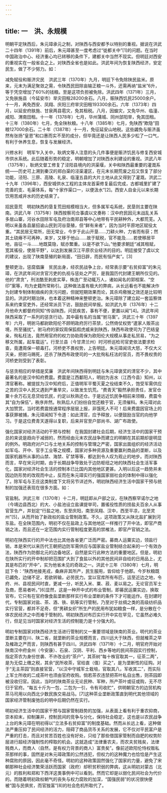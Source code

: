 ```yaml
---
---
---
```

title: 一　洪、永规模
---




明朝平定陕西后，朱元璋承元之制，对陕西与西安都予以特别的重视。据说在洪武二十四年（1391年）前后，朱元璋甚至一度考虑过“徙都关中”[1]的问题。在当时中国政治中心、经济重心均已转移的条件下，建都关中当然不现实。但明廷对西安的重视实在一般省会之上。对陕西全省也是如此。洪武年间为恢复陕西经济，安定民生，做了不少努力。如：

减免赋役和赈济灾民　洪武三年（1370年）九月，明廷下令免除陕民盐米。原来，元末为满足聚敛之需，令陕西民田除亩输正粮一斗外，还需再纳“盐米”6升，等于凭空增加了60%的钱粮。至是这项负担被免除。洪武四年（1371年）三月，又免肤施县（今延安市）旱灾田租28200余石。八月，赈陕西饥民25000余户。十一月，再免西安、凤翔、庆阳三府旱灾田租193300余石。六年（1373年）四月，以延安府肤施、甘泉两县雹灾，免其租税。八月，因蝗灾，又免华州、临潼、咸阳、渭南田租。十一年（1378年）七月，华州蒲城、同州郃阳旱，免其田租。十三年（1380年）七月，免全陕秋粮。十八年（1385年）七月，免陕西“欺隐”田粮127000余石。二十年（1387年）十一月，免征延安山地税。这些蠲免与赈济虽然有张扬“皇恩”和口惠而实不至的成分，但毕竟还是让陕西人民多少松了一口气，有利于休养生息，恢复与发展经济。

兴修水利　明军乍入关中，耿炳文等人注意的头几件事便是赈济饥民与修复西安城市供水系统。此后随着形势的稳定，明朝增加了对陕西水利建设的重视。洪武八年（1375年），耿炳文督工修复了泾阳县境内的洪渠堰，关中和陕西最重要的灌溉系统——历史可上溯到秦汉的郑白渠的泾渠灌区，在元末长期荒废之后又恢复了部分功能，泾阳、三原、高陵、礼泉、临潼五县的大片土地从此又得到了灌溉。洪武二十九年（1396年），西安城供水工程的主体龙首渠修复最后完成，古都城里扩建了完善的支、毛渠体系，每“十家作渠口一，以便汲水”[2]。西安人自金元以来长期饮用苦咸井水的历史结束了。

招民垦荒　明初陕西的垦复荒田规模相当大，但多属军屯系统，民垦则主要在陕南。洪武八年（1375年）陕西按察司佥事虞以文奏称：汉中府民因元末战乱关系多居山寨，河谷水田除军屯及府治南郑县等中心地带有平民耕种外，大都荒芜。入明以来虽各县屡招谕山民到河谷垦殖，但“鲜有来者”，因为当时平原地区赋役太重。“其民居无常所，田无常业，今岁于此山开垦……刀耕火种，力省而有获；然其土硗瘠不可再种，来岁，又移于他山……故于赋税，官不能及……若使移居平地，亩征一斗……地既莫隐，赋亦繁重。以是不欲下山。”他要求朝廷“减其租赋，宽其徭役，使居平野”，以达到发展汉江平原农业经济的目的。明廷接受了虞以文的建议，出现了陕南垦殖的新局面，“田日辟，而民有恒产矣”。[3]

整顿吏治，惩腐倡廉　贫民出身，经农民战争上台，经常表示要“右贫抑富”的朱元璋，在洪武年间对贪官污吏的仇视与惩处之严厉，是我国历代封建王朝所仅见的。他的“肃贪”，刑法酷至剥皮实草，株连广至动辄万人，诸如闻名的郭桓案、“空印”案等，均为史籍所常称引。这种做法虽有极大的弊病，从长远看也不能解决作为封建专制体制痼疾的贪污问题，但就短期效果而论，其杀鸡儆猴之效还是比较明显的。洪武时期治陕，也本着这种精神来整顿吏治。朱元璋除了建立起一套监察体系来约束官吏外，还经常派员下访，鼓励民间举报。如洪武九年（1376年）十二月他命大都督府同知“传诣陕西，问民疾苦，事有不便，更置以闻”[4]。洪武年间陕西采取了一系列的惩贪行动，其中最有名的当属“驸马案”。洪武三十年（1397年）六月，明驸马都尉欧阳伦不顾明政府厉行茶禁，公然倚仗权势“遣家人贩茶出境，所至骚扰”。驸马府的家奴周保狐假虎威来到陕西，陕西布政使司为了巴结皇亲，徇私枉法，竟然用官府的权力协助周保为欧阳伦大规模从事走私贸易，“为之移文所属，起车载运”。行至兰县（今甘肃兰州）时河桥巡检司官吏依法要求检查，竟遭周保一顿毒打。河桥吏不畏权势，上告明廷。朱元璋闻讯大怒，不仅大义灭亲，把驸马赐死，还杀了陕西布政使司的一大批徇私枉法的官员，而不畏权贵的河桥吏则受到了表彰。

与惩贪相应的举措是奖廉　洪武年间陕西得到明廷与朱元璋褒奖的清官不少，其中最著名的是汉中知府费震。费震是江西鄱阳人，明初为吉水（江西今县）知州，以清官著称。被提拔为汉中知府后，正值明军平蜀灭夏之役结束不久，饱受军需供应之苦的汉中人民又遇到严重旱灾，以致发生饥荒。“费青天”毅然承担责任，发官仓粟十余万石无息贷给饥民，约定以秋熟还仓。于是远近饥民争相前来领粮，费震令其“自为保伍”，秩序井然。秋熟后人们纷纷自觉还粮于官，无须催科。朱元璋对此大加赞赏。当时若费震按通常程序层层上报，非饿死人不可！后来费震因官场上的事获罪被捕，朱元璋闻知下令道：如此清官，应予释放，以便鼓励当官的向他学习。于是这位费青天遂得以复职，后来并官至户部尚书、湖广布政使。

强化国家对经济活动的干预与控制　在我国封建社会后期，经济生活中的国家干预总的来说是趋向于减弱的，然而经由元末农民战争而建立的明朝在其前期却是明显的例外。明政府对户口与土地关系的控制与管理之严密，国家出面组织的经济活动如军屯、开中、官手工业等之规模，国家对多种资源及重要赢利商品的垄断，以及国家机器所从事的山禁、海禁、矿禁等等，都达到令人叹为观止的地步。而对陕西而言，早在宋元时期，由于长期战争导致处于边防枢纽之地的陕西社会生活军事化，国家对经济社会生活的控制本已比国内其他地区更甚。入明以后这一趋势并未因边防形势的改观而中止，反而在朱元璋实行的强国家弱社会的体制中得以强化了。除军屯与王庄这类制度下文将另节详述外，明初陕西经济生活中国家干预与统制的加强还表现在很多方面。如：

官盐制。洪武三年（1370年）十二月，明廷即从户部之议，在陕西察罕诺尔之地（今靖边县西北）的大、小盐池设立盐课提举司，置徭役性质的捞盐夫百余人从事官营生产，并划定“行盐之地，东至庆阳，南至凤翔、汉中，西至平凉，北至灵州”[5]，从而开始了新政权的盐业管制政策。不久，这项政策又从陕北盐扩展到河东盐。在全陕范围内，明初不仅在盐政上与其他地区一样推行了开中法，即官产商销之法，而且还在一定范围内实行管制程度更高的禁榷法，即官产官销之法。

明初在陕西实行的开中法也比其他各省更广泛而严密。募商人运粟实边，领盐行销，本是宋代以来历代王朝把边防军需供应与国家盐业管制结合起来的一个有效办法，陕西作为防御北元的边备地区，自然是实行此种方法的重要地区。但是，明初在陕所实行的开中制却把范围扩大到了食盐以外的其他民间非自给的日用品上，尤其是布匹的“开中”，实为他省未见的奇政之一。洪武十三年（1380年）七月，明廷下令：“陕西地接羌戎，桑麻非其所产，民生服用，皆仰给于他郡。今岁秋粮既已蠲免，边储不足，若欲转输，必劳民力。宜以官库所有布匹，运至近边之地，令府、州、县视民间时直，更减一分，听民入米、粟、菽、麦以易之。无论官员军士及商，愿易者听。”[6]显然，这是一种开中式的布业管制，即募民运粟实边，换取官布，它只有在官府像食盐垄断那样实行布业垄断的条件下才可能运作。在封建时代，专制国家对盐、茶、酒、铁、矾等实行管制，乃至对于丝绸之类的高级纺织品实行官营，都并不足奇，但“男耕女织”所生产的民用布犹如粮食一样，是分散在个体农民经济之中而难于管制的。明初陕西对布匹实行开中实在罕见，它虽然必难久行，但足见当时国家对经济生活的控制能力是十分强大的。

明初专制国家对陕西经济生活进行管制的又一重要领域是陕南的茶业。明代的茶业垄断主要在川、陕二省，就垄断的茶业规模而言，四川远大于陕西，但就榷茶之早及榷政之严而言，则陕西有甚于四川。洪武四年（1371年）十二月，明官府开始对陕南汉中府金州（今安康）、石泉、汉阴、平利、西乡等地的民间茶园实行控制，指定茶农为身份世袭、不许改业的“茶户”，其茶树“每十株官取其一，征茶二两”，是为无偿上缴之税，其余“民所收茶，官给直（值）买之”，是为垄断性的征购。对于“无主茶园”则直接官营，“以汉中守城军士栽培，官取其八，军收其二”，而实际上军士所收的二成茶叶也须由官府收购。倘若茶农违禁把茶叶私自出售，则茶园即被没收归官。因此，当时的陕南茶业无论民种、军种，所产茶叶或征或购，无不尽归于官府。“每五十斤为一包，二包为一引，令有司收贮”，供明朝官方的边贸机构茶马司用以向西北少数民族交易战马。[7]这种茶业垄断政策直到明代其他领域的国家经济管制废弛后的明中后期仍然在实行。

明初经济生活中的国家干预与国家管制趋势的加强，从表面上看有利于重农抑商，崇本抑末，抑制兼并，控制民间的竞争与分化，保持社会稳定，这也是以农民战争上台的朱元璋在明初得以“立法多右贫抑富”的制度基础。然而从长远上看，这种做法严重压抑了民间经济的活力，阻碍了商品货币关系的发展，它不仅对平民富户是严重的打击，而且对贫苦百姓也没有好处，只给了那些借国家管制而自肥的权势阶层进行超经济强制性的榨取的机会。这就造成“法律重农夫，而农夫贫贱矣，法律贱商人，而商人（自然，是有权力背景的商人）富贵矣”。像前述欧阳伦恃权贩私茶那样的事，固然是对朱元璋政策的公然违犯，但权力的这种魔力也恰恰是产生这种腐败的原因，因此毫不奇怪。明初的这种政策固然强化了国家的力量，避免了宋朝那种社会经济繁荣活跃而国家（政府）却积贫积弱的弊病，这从明初对蒙古（北元）的胜利和郑和下西洋这类事例中可以看到。然而它却是以弱化民间社会为代价的。而随着明初政权朝气的丧失与权力腐败的加深，“国强民弱”的状况很快便被“国与民俱贫，而官独富”[8]的社会危机所取代了。